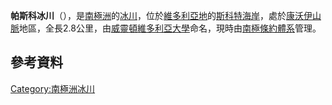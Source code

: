 {{coord|76|46|S|161|1|E|display=title}}

'''帕斯科冰川'''（{{lang-en|Pascoe Glacier}}），是[[南極洲|南極洲]]的[[冰川|冰川]]，位於[[維多利亞地|維多利亞地]]的[[斯科特海岸|斯科特海岸]]，處於[[康沃伊山脈|康沃伊山脈]]地區，全長2.8公里，由[[威靈頓維多利亞大學|威靈頓維多利亞大學]]命名，現時由[[南極條約體系|南極條約體系]]管理。

==參考資料==
{{usgs-gazetteer}}

{{DEFAULTSORT:Pascoe Glacier}}
[[Category:南極洲冰川|Category:南極洲冰川]]


{{ScottCoast-geo-stub}}